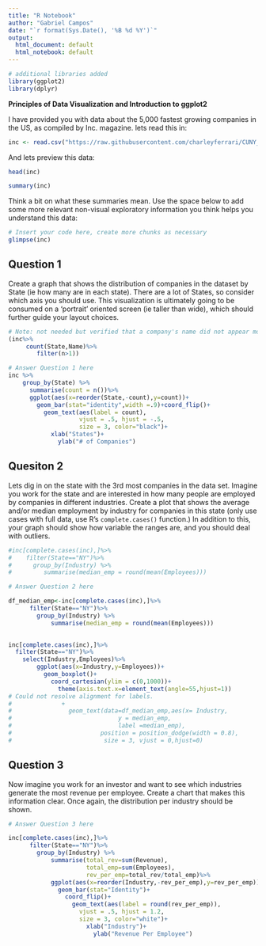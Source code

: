 ```yaml
---
title: "R Notebook"
author: "Gabriel Campos"
date: "`r format(Sys.Date(), '%B %d %Y')`"
output:
  html_document: default
  html_notebook: default
---
```


```r
# additional libraries added
library(ggplot2)
library(dplyr)
```


**Principles of Data Visualization and Introduction to ggplot2**

I have provided you with data about the 5,000 fastest growing companies in the US, as compiled by Inc. magazine. lets read this in:

```r

inc <- read.csv("https://raw.githubusercontent.com/charleyferrari/CUNY_DATA_608/master/module1/Data/inc5000_data.csv", header= TRUE)

```

And lets preview this data:

```r

head(inc)

```
```r

summary(inc)

```

Think a bit on what these summaries mean. Use the space below to add some more relevant non-visual exploratory information you think helps you understand this data:

```r

# Insert your code here, create more chunks as necessary
glimpse(inc)
```

## Question 1

Create a graph that shows the distribution of companies in the dataset by State (ie how many are in each state). There are a lot of States, so consider which axis you should use. This visualization is ultimately going to be consumed on a 'portrait' oriented screen (ie taller than wide), which should further guide your layout choices.

```r
# Note: not needed but verified that a company's name did not appear more than once by state
(inc%>%
     count(State,Name)%>%
        filter(n>1))
```



```r
# Answer Question 1 here
inc %>% 
	group_by(State) %>% 
	  summarise(count = n())%>%
      ggplot(aes(x=reorder(State,-count),y=count))+
        geom_bar(stat="identity",width =.9)+coord_flip()+
          geom_text(aes(label = count),
                    vjust = .5, hjust = -.5,
                    size = 3, color="black")+
            xlab("States")+
              ylab("# of Companies")
```

## Quesiton 2

Lets dig in on the state with the 3rd most companies in the data set. Imagine you work for the state and are interested in how many people are employed by companies in different industries. Create a plot that shows the average and/or median employment by industry for companies in this state (only use cases with full data, use R's `complete.cases()` function.) In addition to this, your graph should show how variable the ranges are, and you should deal with outliers.

```r
#inc[complete.cases(inc),]%>%
#    filter(State=="NY")%>%
#      group_by(Industry) %>% 
#	      summarise(median_emp = round(mean(Employees)))

```


```r
# Answer Question 2 here

df_median_emp<-inc[complete.cases(inc),]%>%
      filter(State=="NY")%>%
        group_by(Industry) %>% 
	        summarise(median_emp = round(mean(Employees)))
      

inc[complete.cases(inc),]%>%
  filter(State=="NY")%>%
    select(Industry,Employees)%>%
        ggplot(aes(x=Industry,y=Employees))+
          geom_boxplot()+
            coord_cartesian(ylim = c(0,1000))+
              theme(axis.text.x=element_text(angle=55,hjust=1))
# Could not resolve alignment for labels.
#              +
#                geom_text(data=df_median_emp,aes(x= Industry,
#                              y = median_emp,
#                              label =median_emp), 
#                         position = position_dodge(width = 0.8),
#                          size = 3, vjust = 0,hjust=0)
```

## Question 3

Now imagine you work for an investor and want to see which industries generate the most revenue per employee. Create a chart that makes this information clear. Once again, the distribution per industry should be shown.

```r

# Answer Question 3 here

inc[complete.cases(inc),]%>%
      filter(State=="NY")%>%
        group_by(Industry) %>% 
	        summarise(total_rev=sum(Revenue),
	                  total_emp=sum(Employees),
	                  rev_per_emp=total_rev/total_emp)%>%
            ggplot(aes(x=reorder(Industry,-rev_per_emp),y=rev_per_emp))+
              geom_bar(stat="Identity")+
                coord_flip()+
                  geom_text(aes(label = round(rev_per_emp)),
                    vjust = .5, hjust = 1.2,
                    size = 3, color="white")+
                      xlab("Industry")+
                        ylab("Revenue Per Employee")

```


